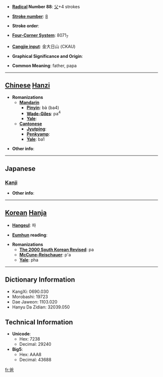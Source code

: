 * '''[[Wiktionary:Chinese radical index| Radical]] Number 88''': [[Wiktionary:Chinese radical index 父|父]]+4 strokes

* '''[[Wiktionary:Chinese total strokes index|Stroke number]]''': [[Wiktionary:Chinese total strokes index 8|8]]

* '''Stroke order''': 

* '''[[Wiktionary:Chinese four corner index|Four-Corner System]]''': 8071<sub>7</sub>

* '''[[Wiktionary:Chinese Cangjie index|Cangjie input]]''': 金大日山 (CKAU)

* '''Graphical Significance and Origin''': 

* '''Common Meaning''': father, papa

----

== [[Chinese]] [[Hanzi]] ==

* '''Romanizations'''
** '''[[Mandarin]]'''
*** '''[[Pinyin]]''': bà (ba4)
*** '''[[Wade-Giles]]''': pa<sup>4</sup>
*** '''[[Yale]]''': 
** '''[[Cantonese]]'''
*** '''[[Jyutping]]''':
*** '''[[Penkyamp]]''': 
*** '''[[Yale]]''': ba1

* '''Other info''': 

----

==Japanese==
===[[Kanji]]===
{{kanji|on readings=[[は]] (ha), [[ば]] (ba)|kun readings=}}

* '''Other info''':  

----

== [[Korean]] [[Hanja]] ==

* '''[[Hangeul]]''': 파

* '''[[Eumhun]] reading''': 

* '''Romanizations'''
** '''[[The 2000 South Korean Revised Romanization|The 2000 South Korean Revised]]''': pa
** '''[[McCune-Reischauer]]''': p'a
** '''[[Yale]]''': pha

----

== Dictionary Information ==

* KangXi: 0690.030
* Morobashi: 19723
* Dae Jaweon: 1103.020
* Hanyu Da Zidian: 32039.050

== Technical Information ==

* '''Unicode''':
** Hex: 7238
** Decimal: 29240
* '''Big5''':
** Hex: AAA8
** Decimal: 43688

[[fr:爸]]